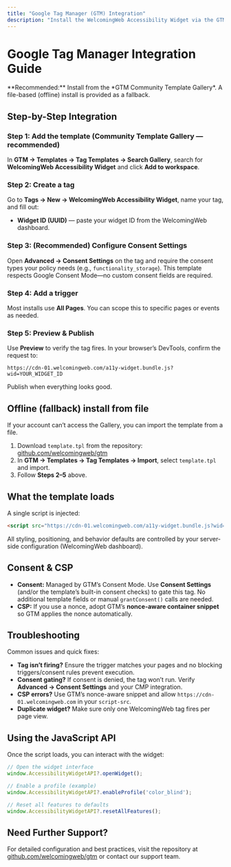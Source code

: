---
title: "Google Tag Manager (GTM) Integration"
description: "Install the WelcomingWeb Accessibility Widget via the GTM Community Template Gallery (recommended) or from file."
---


# Google Tag Manager Integration Guide

<Callout type="info">
**Recommended:** Install from the *GTM Community Template Gallery*. A file-based (offline) install is provided as a fallback.
</Callout>

## Step-by-Step Integration

<Steps>

### Step 1: Add the template (Community Template Gallery — recommended)

In **GTM → Templates → Tag Templates → Search Gallery**, search for **WelcomingWeb Accessibility Widget** and click **Add to workspace**.

<GifPreview
  src="/gifs/gtm-gallery-add.gif"
  caption="Adding the WelcomingWeb template from the Community Template Gallery"
/>

### Step 2: Create a tag

Go to **Tags → New → WelcomingWeb Accessibility Widget**, name your tag, and fill out:

- **Widget ID (UUID)** — paste your widget ID from the WelcomingWeb dashboard.

<GifPreview
  src="/gifs/gtm-create-tag.gif"
  caption="Creating the WelcomingWeb tag and entering the Widget ID"
/>

### Step 3: (Recommended) Configure Consent Settings

Open **Advanced → Consent Settings** on the tag and require the consent types your policy needs (e.g., `functionality_storage`).
This template respects Google Consent Mode—no custom consent fields are required.

### Step 4: Add a trigger

Most installs use **All Pages**. You can scope this to specific pages or events as needed.

### Step 5: Preview & Publish

Use **Preview** to verify the tag fires. In your browser’s DevTools, confirm the request to:

```
https://cdn-01.welcomingweb.com/a11y-widget.bundle.js?wid=YOUR_WIDGET_ID
```

Publish when everything looks good.

</Steps>

## Offline (fallback) install from file

If your account can’t access the Gallery, you can import the template from a file.

1. Download `template.tpl` from the repository: [github.com/welcomingweb/gtm](https://github.com/welcomingweb/gtm)
2. In **GTM → Templates → Tag Templates → Import**, select `template.tpl` and import.
3. Follow **Steps 2–5** above.

<GifPreview
  src="/gifs/gtm-import-template.gif"
  caption="Importing the tag template from a local file"
/>

## What the template loads

A single script is injected:

```html
<script src="https://cdn-01.welcomingweb.com/a11y-widget.bundle.js?wid=YOUR_WIDGET_ID"></script>
```

All styling, positioning, and behavior defaults are controlled by your server-side configuration (WelcomingWeb dashboard).

## Consent & CSP

- **Consent:** Managed by GTM’s Consent Mode. Use **Consent Settings** (and/or the template’s built-in consent checks) to gate this tag. No additional template fields or manual `grantConsent()` calls are needed.
- **CSP:** If you use a nonce, adopt GTM’s **nonce-aware container snippet** so GTM applies the nonce automatically.

## Troubleshooting

<Callout type="warning">
Common issues and quick fixes:
</Callout>

- **Tag isn’t firing?** Ensure the trigger matches your pages and no blocking triggers/consent rules prevent execution.
- **Consent gating?** If consent is denied, the tag won’t run. Verify **Advanced → Consent Settings** and your CMP integration.
- **CSP errors?** Use GTM’s nonce-aware snippet and allow `https://cdn-01.welcomingweb.com` in your `script-src`.
- **Duplicate widget?** Make sure only one WelcomingWeb tag fires per page view.

## Using the JavaScript API

Once the script loads, you can interact with the widget:

```js
// Open the widget interface
window.AccessibilityWidgetAPI?.openWidget();

// Enable a profile (example)
window.AccessibilityWidgetAPI?.enableProfile('color_blind');

// Reset all features to defaults
window.AccessibilityWidgetAPI?.resetAllFeatures();
```

## Need Further Support?

For detailed configuration and best practices, visit the repository at [github.com/welcomingweb/gtm](https://github.com/welcomingweb/gtm) or contact our support team.

<CTA2
  title="Need Expert Help?"
  description="Schedule a support session or attend a live webinar."
  buttonText="Schedule Support"
  buttonLink="https://welcomingweb.com/contact"
/>

